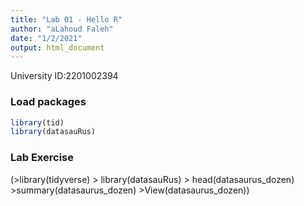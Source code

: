 ```yaml
---
title: "Lab 01 - Hello R"
author: "aLahoud Faleh"
date: "1/2/2021"
output: html_document
---
```


University ID:2201002394

### Load packages

```r
library(tid) 
library(datasauRus)

```


### Lab Exercise

(>library(tidyverse)
> library(datasauRus) 
> head(datasaurus_dozen)
>summary(datasaurus_dozen) 
>View(datasaurus_dozen))